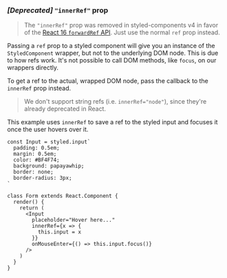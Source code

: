### _[Deprecated]_ `"innerRef"` prop

> The `"innerRef"` prop was removed in styled-components v4 in favor of the [React 16 `forwardRef` API](https://reactjs.org/docs/forwarding-refs.html). Just use the normal `ref` prop instead.

Passing a `ref` prop to a styled component will give you an instance of
the `StyledComponent` wrapper, but not to the underlying DOM node.
This is due to how refs work.
It's not possible to call DOM methods, like `focus`, on our wrappers directly.

To get a ref to the actual, wrapped DOM node, pass the callback to the `innerRef` prop instead.

> We don't support string refs (i.e. `innerRef="node"`), since they're already deprecated in React.

This example uses `innerRef` to save a ref to the styled input and focuses it once the user
hovers over it.

```tsx
const Input = styled.input`
  padding: 0.5em;
  margin: 0.5em;
  color: #BF4F74;
  background: papayawhip;
  border: none;
  border-radius: 3px;
`

class Form extends React.Component {
  render() {
    return (
      <Input
        placeholder="Hover here..."
        innerRef={x => {
          this.input = x
        }}
        onMouseEnter={() => this.input.focus()}
      />
    )
  }
}
```

